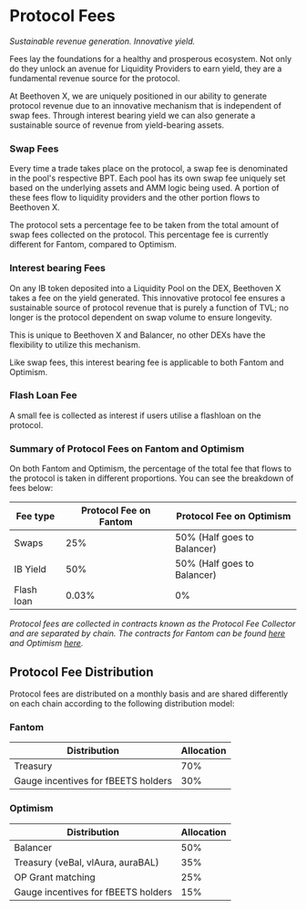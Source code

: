 # Protocol Fees
_Sustainable revenue generation. Innovative yield._

Fees lay the foundations for a healthy and prosperous ecosystem. Not only do they unlock an avenue for Liquidity Providers to earn yield, they are a fundamental revenue source for the protocol.

At Beethoven X, we are uniquely positioned in our ability to generate protocol revenue due to an innovative mechanism that is independent of swap fees. Through interest bearing yield we can also generate a sustainable source of revenue from yield-bearing assets. 


### Swap Fees
Every time a trade takes place on the protocol, a swap fee is denominated in the pool's respective BPT. Each pool has its own swap fee uniquely set based on the underlying assets and AMM logic being used. A portion of these fees flow to liquidity providers and the other portion flows to Beethoven X. 

The protocol sets a percentage fee to be taken from the total amount of swap fees collected on the protocol. This percentage fee is currently different for Fantom, compared to Optimism.

### Interest bearing Fees
On any IB token deposited into a Liquidity Pool on the DEX, Beethoven X takes a fee on the yield generated. 
This innovative protocol fee ensures a sustainable source of protocol revenue that is purely a function of TVL; no longer is the protocol dependent on swap volume to ensure longevity. 

This is unique to Beethoven X and Balancer, no other DEXs have the flexibility to utilize this mechanism. 

Like swap fees, this interest bearing fee is applicable to both Fantom and Optimism.

### Flash Loan Fee

A small fee is collected as interest if users utilise a flashloan on the protocol. 

### Summary of Protocol Fees on Fantom and Optimism 
On both Fantom and Optimism, the percentage of the total fee that flows to the protocol is taken in different proportions. You can see the breakdown of fees below:

| Fee type   | Protocol Fee on Fantom | Protocol Fee on Optimism |
| --------   | ---------------------- | ------------------------ |
| Swaps      | 25% | 50% (Half goes to Balancer) |
| IB Yield   | 50% | 50% (Half goes to Balancer) |
| Flash loan | 0.03% | 0% |

_Protocol fees are collected in contracts known as the Protocol Fee Collector and are separated by chain. The contracts for Fantom can be found [here](https://ftmscan.com/address/0xc6920d3a369e7c8bd1a22dbe385e11d1f7af948f) and Optimism [here](https://optimistic.etherscan.io/address/0xce88686553686da562ce7cea497ce749da109f9f)._

## Protocol Fee Distribution
Protocol fees are distributed on a monthly basis and are shared differently on each chain according to the following distribution model:

### Fantom

| Distribution | Allocation |
| ------------ | ---------- |
| Treasury | 70% |
| Gauge incentives for fBEETS holders| 30% |

### Optimism 
| Distribution | Allocation |
| ------------ | ---------- |
| Balancer | 50% |
| Treasury (veBal, vlAura, auraBAL)| 35% |
| OP Grant matching | 25% |
| Gauge incentives for fBEETS holders| 15% |




